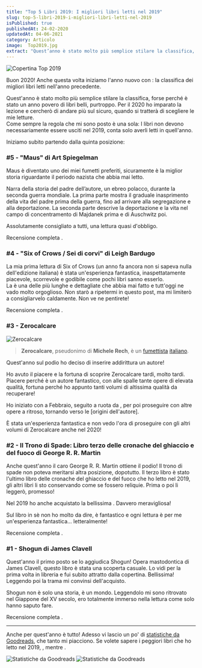 ```yaml
---
title: "Top 5 Libri 2019: I migliori libri letti nel 2019"
slug: top-5-libri-2019-i-migliori-libri-letti-nel-2019
isPublished: true
publishedAt: 24-02-2020
updatedAt: 04-06-2021
category: Articolo
image:  Top2019.jpg
extract: "Quest’anno è stato molto più semplice stilare la classifica, forse perché è stato un anno povero di libri belli, purtroppo. Per il 2020 ho imparato la lezione e cercherò di andare più sul sicuro, quando si tratterà di scegliere le mie letture. Come sempre la regola che mi sono posto è una sola: I libri non devono necessariamente essere usciti nel 2019, conta solo averli letti in quell’anno."
---
```


<Image url="Top2019.jpg" alt="Copertina Top 2019" layout="intrinsic" width={1024} height={1024} center={true}/>

Buon 2020! Anche questa volta iniziamo l'anno nuovo con <InternalLink slug="top-5-libri-2018" text="uno dei post più popolari del blog" />: la classifica dei migliori libri letti nell'anno precedente.

Quest'anno è stato molto più semplice stilare la classifica, forse perché è stato un anno povero di libri belli, purtroppo. Per il 2020 ho imparato la lezione e cercherò di andare più sul sicuro, quando si tratterà di scegliere le mie letture.  
Come sempre la regola che mi sono posto è una sola: I libri non devono necessariamente essere usciti nel 2019, conta solo averli letti in quell'anno.

Iniziamo subito partendo dalla quinta posizione:

### #5 - "Maus" di Art Spiegelman

<Book  slug="the-complete-maus"/>

Maus è diventato uno dei miei fumetti preferiti, sicuramente è la miglior storia riguardante il periodo nazista che abbia mai letto.

Narra della storia del padre dell’autore, un ebreo polacco, durante la seconda guerra mondiale. La prima parte mostra il graduale inasprimento della vita del padre prima della guerra, fino ad arrivare alla segregazione e alla deportazione. La seconda parte descrive la deportazione e la vita nel campo di concentramento di Majdanek prima e di Auschwitz poi.

Assolutamente consigliato a tutti, una lettura quasi d'obbligo.

Recensione completa <InternalLink slug="recensione-maus-art-spiegelman" text="a questo link" />.

### #4 - "Six of Crows / Sei di corvi" di Leigh Bardugo

<Book  slug="six-of-crows"/>

La mia prima lettura di Six of Crows (un anno fa ancora non si sapeva nulla dell'edizione italiana) è stata un'esperienza fantastica, inaspettatamente piacevole, scorrevole e godibile come pochi libri sanno esserlo.  
La <InternalLink slug="recensione-six-of-crows-bardugo" text="recensione di Six of Crows" /> è una delle più lunghe e dettagliate che abbia mai fatto e tutt'oggi ne vado molto orgoglioso. Non starò a ripetermi in questo post, ma mi limiterò a consigliarvelo caldamente. Non ve ne pentirete!

Recensione completa <InternalLink slug="recensione-six-of-crows-bardugo" text="a questo link" />.

### #3 - Zerocalcare

<Image  url="Zerocalcare.jpg"  alt="Zerocalcare"  layout="intrinsic"  width={1200} height={1689} center={true}/>

> **Zerocalcare**, pseudonimo di **Michele Rech**, è un [fumettista](https://it.wikipedia.org/wiki/Fumetto "Fumetto") [italiano](https://it.wikipedia.org/wiki/Italia "Italia").

Quest'anno sul podio ho deciso di inserire addirittura un autore!

Ho avuto il piacere e la fortuna di scoprire Zerocalcare tardi, molto tardi. Piacere perché è un autore fantastico, con alle spalle tante opere di elevata qualità, fortuna perché ho appunto tanti volumi di altissima qualità da recuperare!

Ho iniziato con <InternalLink slug="recensione-macerie-prime-zerocalcare" text="Macerie Prime" /> a Febbraio, seguito a ruota da <InternalLink slug="recensione-macerie-prime-sei-mesi-dopo-zerocalcare" text="Macerie Prime. Sei mesi dopo" />, per poi proseguire con altre opere a ritroso, tornando verso le <InternalLink slug="recensione-la-profezia-dell-armadillo-zerocalcare" text="origini dell'autore" />[origini dell'autore].

È stata un'esperienza fantastica e non vedo l'ora di proseguire con gli altri volumi di Zerocalcare anche nel 2020!

### #2 - Il Trono di Spade: Libro terzo delle cronache del ghiaccio e del fuoco di George R. R. Martin

<Book  slug="il-trono-di-spade-libro-terzo-delle-cronache-del-ghiaccio-e-del-fuoco"  />

Anche quest'anno il caro George R. R. Martin ottiene il podio! Il trono di spade non poteva meritarsi altra posizione, dopotutto. Il terzo libro è stato l'ultimo libro delle cronache del ghiaccio e del fuoco che ho letto nel 2019, gli altri libri li sto conservando come se fossero reliquie. Prima o poi li leggerò, promesso!

Nel 2019 ho anche acquistato la bellissima <InternalLink slug="recensione-il-trono-di-spade-edizione-illustrata" text="Edizione Illustrata del primo libro" />. Davvero meravigliosa!

Sul libro in sè non ho molto da dire, è fantastico e ogni lettura è per me un'esperienza fantastica... letteralmente!

Recensione completa <InternalLink slug="recensione-il-trono-di-spade-libro-terzo-george-martin" text="a questo link" />.

### #1 - Shogun di James Clavell

<Book  slug="shogun"  />

Quest'anno il primo posto se lo aggiudica Shogun! Opera mastodontica di James Clavell, questo libro è stata una scoperta casuale. Lo vidi per la prima volta in libreria e fui subito attratto dalla copertina. Bellissima! Leggendo poi la trama mi convinsi dell'acquisto.

Shogun non è solo una storia, è un mondo. Leggendolo mi sono ritrovato nel Giappone del XV secolo, ero totalmente immerso nella lettura come solo <InternalLink slug="recensione-american-gods" text="pochi altri libri" /> hanno saputo fare.

Recensione completa <InternalLink slug="recensione-shogun-james-clavell" text="a questo link" />.

----------

Anche per quest'anno è tutto! Adesso vi lascio un po' di [statistiche da Goodreads](https://www.goodreads.com/user/year_in_books/2019/82308411), che tanto mi piacciono. Se volete sapere i peggiori libri che ho letto nel 2019, <InternalLink slug="flop-5-2019-i-peggiori-libri-letti-nel-2019" text="qui trovate la classifica" />, mentre <InternalLink slug="top-5-libri-2018" text="a questo link potete vedere la classifica del 2018" />.

<Image  url="GS_Stats_2019_01.jpg"  alt="Statistiche da Goodreads"  layout="intrinsic"  width={719} height={762} center={true}/>
<Image  url="GS_Stats_2019_02.jpg"  alt="Statistiche da Goodreads"  layout="intrinsic"  width={449} height={634} center={true}/>
